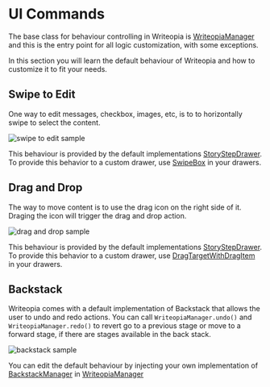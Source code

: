 # UI Commands

The base class for behaviour controlling in Writeopia is [WriteopiaManager](https://kdocs.writeopia.io/writeopia/io.writeopia.sdk.manager/-writeopia-manager/index.html) and this is the entry point for all logic customization, with some exceptions. 

In this section you will learn the default behaviour of Writeopia and how to customize it to fit your needs.

## Swipe to Edit
One way to edit messages, checkbox, images, etc, is to to horizontally swipe to select the content. 

![swipe to edit sample](../../../static/img/swipe_to_edit.gif)

This behaviour is provided by the default implementations [StoryStepDrawer](https://kdocs.writeopia.io/writeopia/io.writeopia.sdk.drawer/-story-step-drawer/index.html). To provide this behavior to a custom drawer, use [SwipeBox](https://kdocs.writeopia.io/writeopia/io.writeopia.sdk.uicomponents/-swipe-box.html) in your drawers.

## Drag and Drop
The way to move content is to use the drag icon on the right side of it. Draging the icon will trigger the drag and drop action.

![drag and drop sample](../../../static/img/drag_and_drop.gif)

This behaviour is provided by the default implementations [StoryStepDrawer](https://kdocs.writeopia.io/writeopia/io.writeopia.sdk.drawer/-story-step-drawer/index.html). To provide this behavior to a custom drawer, use [DragTargetWithDragItem](https://kdocs.writeopia.io/writeopia/io.writeopia.sdk.draganddrop.target/-drag-target-with-drag-item.html) in your drawers.

## Backstack
Writeopia comes with a default implementation of Backstack that allows the user to undo and redo actions. You can call `WriteopiaManager.undo()` and `WriteopiaManager.redo()` to revert go to a previous stage or move to a forward stage, if there are stages available in the back stack. 

![backstack sample](../../../static/img/backstack_sample.gif)

You can edit the default behaviour by injecting your own implementation of [BackstackManager](https://kdocs.writeopia.io/writeopia/io.writeopia.sdk.backstack/-backstack-manager/index.html) in [WriteopiaManager](https://kdocs.writeopia.io/writeopia/io.writeopia.sdk.manager/-writeopia-manager/index.html)